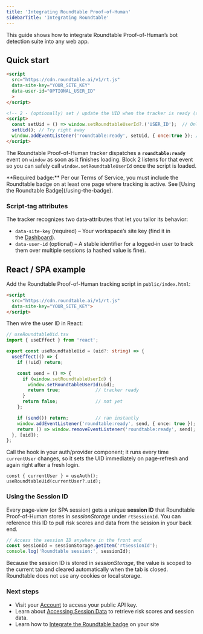 ```yaml
---
title: 'Integrating Roundtable Proof-of-Human'
sidebarTitle: 'Integrating Roundtable'
---
```


This guide shows how to integrate Roundtable Proof-of-Human’s bot detection suite into any web app.

## Quick start

```html
<script
  src="https://cdn.roundtable.ai/v1/rt.js"
  data-site-key="YOUR_SITE_KEY"
  data-user-id="OPTIONAL_USER_ID"
  >
</script>

<!-- 2 ‑ (optionally) set / update the UID when the tracker is ready (skip if you used data-user-id) -->
<script>
  const setUid = () => window.setRoundtableUserId?.('USER_ID');  // Only runs if script is ready
  setUid(); // Try right away
  window.addEventListener('roundtable:ready', setUid, { once:true }); // Try again once if event
</script>
```

The Roundtable Proof-of-Human tracker dispatches a **`roundtable:ready`** event on `window` as soon as it finishes loading. Block 2 listens for that event so you can safely call `window.setRoundtableUserId` once the script is loaded.

<Note>
**Required badge:** Per our Terms of Service, you must include the Roundtable badge on at least one page where tracking is active. See [Using the Roundtable Badge](/using-the-badge).
</Note>

### Script‑tag attributes

The tracker recognizes two data‑attributes that let you tailor its behavior:

- `data-site-key` (required) – Your workspace’s site key (find it in the [Dashboard](https://accounts.roundtable.ai)).
- `data-user-id` (optional) – A stable identifier for a logged‑in user to track them over multiple sessions (a hashed value is fine).

## React / SPA example

Add the Roundtable Proof-of-Human tracking script in `public/index.html`:

```html
<script
  src="https://cdn.roundtable.ai/v1/rt.js"
  data-site-key="YOUR_SITE_KEY">
</script>
```

Then wire the user ID in React:

```ts
// useRoundtableUid.tsx
import { useEffect } from 'react';

export const useRoundtableUid = (uid?: string) => {
  useEffect(() => {
    if (!uid) return;

    const send = () => {
      if (window.setRoundtableUserId) {
        window.setRoundtableUserId(uid);
        return true;             // tracker ready
      }
      return false;              // not yet
    };

    if (send()) return;          // ran instantly
    window.addEventListener('roundtable:ready', send, { once: true });
    return () => window.removeEventListener('roundtable:ready', send);
  }, [uid]);
};
```

Call the hook in your auth/provider component; it runs every time `currentUser` changes, so it sets the UID immediately on page‑refresh and again right after a fresh login.

```tsx
const { currentUser } = useAuth();
useRoundtableUid(currentUser?.uid);
```

### Using the Session ID

Every page‑view (or SPA session) gets a unique **session ID** that Roundtable Proof-of-Human stores in
*sessionStorage* under `rtSessionId`. You can reference this ID to pull risk scores and data from the session in your back end.

```js
// Access the session ID anywhere in the front end
const sessionId = sessionStorage.getItem('rtSessionId');
console.log('Roundtable session:', sessionId);
```

Because the session ID is stored in *sessionStorage*, the value is scoped to the current tab and cleared automatically when the tab is closed. Roundtable does not use any cookies or local storage.

### Next steps

- Visit your [Account](https://accounts.roundtable.ai/account) to access your public API key.
- Learn about [Accessing Session Data](accessing-session-data) to retrieve risk scores and session data.
- Learn how to [Integrate the Roundtable badge](badge) on your site